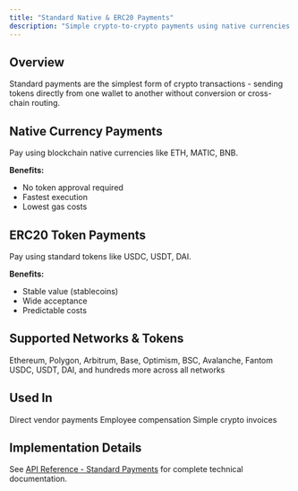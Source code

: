 ```yaml
---
title: "Standard Native & ERC20 Payments"
description: "Simple crypto-to-crypto payments using native currencies and ERC20 tokens"
---
```


## Overview

Standard payments are the simplest form of crypto transactions - sending tokens directly from one wallet to another without conversion or cross-chain routing.

## Native Currency Payments

Pay using blockchain native currencies like ETH, MATIC, BNB.

**Benefits:**
- No token approval required
- Fastest execution
- Lowest gas costs

## ERC20 Token Payments

Pay using standard tokens like USDC, USDT, DAI.

**Benefits:** 
- Stable value (stablecoins)
- Wide acceptance
- Predictable costs

## Supported Networks & Tokens

<CardGroup cols={2}>
  <Card title="Production Networks" icon="globe">
    Ethereum, Polygon, Arbitrum, Base, Optimism, BSC, Avalanche, Fantom
  </Card>
  
  <Card title="500+ Tokens" icon="coins">
    USDC, USDT, DAI, and hundreds more across all networks
  </Card>
</CardGroup>

## Used In

<CardGroup cols={3}>
  <Card title="Payouts" href="/use-cases/payouts">
    Direct vendor payments
  </Card>
  
  <Card title="Payroll" href="/use-cases/payroll">
    Employee compensation
  </Card>
  
  <Card title="Invoicing" href="/use-cases/invoicing">
    Simple crypto invoices
  </Card>
</CardGroup>

## Implementation Details

See [API Reference - Standard Payments](/api-reference/standard-payments) for complete technical documentation.
